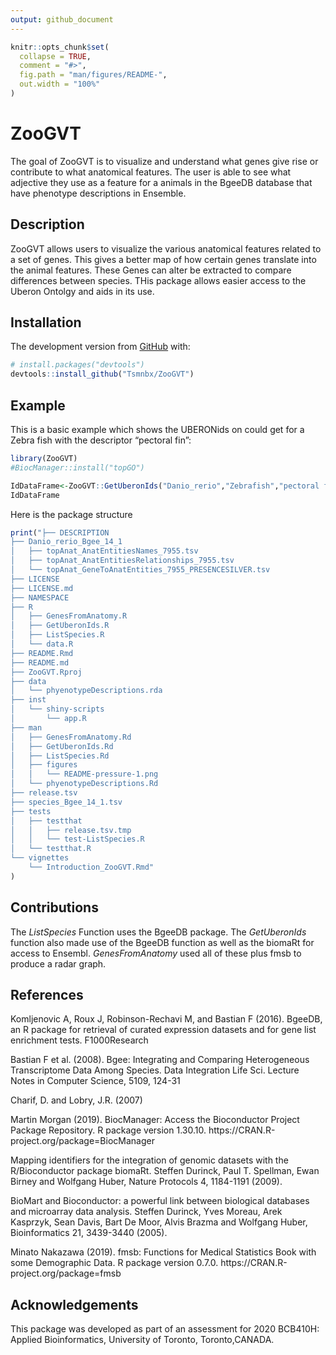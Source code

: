 ```yaml
---
output: github_document
---
```


<!-- README.md is generated from README.Rmd. Please edit that file -->

```r
knitr::opts_chunk$set(
  collapse = TRUE,
  comment = "#>",
  fig.path = "man/figures/README-",
  out.width = "100%"
)
```

# ZooGVT

<!-- badges: start -->
<!-- badges: end -->

The goal of ZooGVT is to visualize and understand what genes give rise or contribute to what anatomical features. The user is able to see what adjective they use as a feature for a animals in the BgeeDB database that have phenotype descriptions in Ensemble.


## Description

ZooGVT allows users to visualize the various anatomical features related to a set of genes. This gives a better map of how certain genes translate into the animal features. These Genes can alter be extracted to compare differences between species. THis package allows easier access to the Uberon Ontolgy and aids in its use.


## Installation


The development version from [GitHub](https://github.com/) with:

``` r
# install.packages("devtools")
devtools::install_github("Tsmnbx/ZooGVT")
```
## Example

This is a basic example which shows the UBERONids on could get for a Zebra fish with the descriptor "pectoral fin":

```r
library(ZooGVT)
#BiocManager::install("topGO")

IdDataFrame<-ZooGVT::GetUberonIds("Danio_rerio","Zebrafish","pectoral fin")
IdDataFrame
```




Here is the package structure
```r
print("├── DESCRIPTION
├── Danio_rerio_Bgee_14_1
│   ├── topAnat_AnatEntitiesNames_7955.tsv
│   ├── topAnat_AnatEntitiesRelationships_7955.tsv
│   └── topAnat_GeneToAnatEntities_7955_PRESENCESILVER.tsv
├── LICENSE
├── LICENSE.md
├── NAMESPACE
├── R
│   ├── GenesFromAnatomy.R
│   ├── GetUberonIds.R
│   ├── ListSpecies.R
│   └── data.R
├── README.Rmd
├── README.md
├── ZooGVT.Rproj
├── data
│   └── phyenotypeDescriptions.rda
├── inst
│   └── shiny-scripts
│       └── app.R
├── man
│   ├── GenesFromAnatomy.Rd
│   ├── GetUberonIds.Rd
│   ├── ListSpecies.Rd
│   ├── figures
│   │   └── README-pressure-1.png
│   └── phyenotypeDescriptions.Rd
├── release.tsv
├── species_Bgee_14_1.tsv
├── tests
│   ├── testthat
│   │   ├── release.tsv.tmp
│   │   └── test-ListSpecies.R
│   └── testthat.R
└── vignettes
    └── Introduction_ZooGVT.Rmd"
)
```





## Contributions

The *ListSpecies* Function uses the BgeeDB package. The *GetUberonIds* function also made use of the BgeeDB function as well as the biomaRt for access to Ensembl. *GenesFromAnatomy* used all of these plus fmsb to produce a radar graph.




## References

Komljenovic A, Roux J, Robinson-Rechavi M, and Bastian F (2016). BgeeDB,
an R package for retrieval of curated expression datasets and for gene
list enrichment tests. F1000Research

Bastian F et al. (2008). Bgee: Integrating and Comparing Heterogeneous
Transcriptome Data Among Species. Data Integration Life Sci. Lecture Notes
in Computer Science, 5109, 124-31

Charif, D. and Lobry, J.R. (2007)

Martin Morgan (2019). BiocManager: Access the Bioconductor Project Package
Repository. R package version 1.30.10.
https://CRAN.R-project.org/package=BiocManager

Mapping identifiers for the integration of genomic datasets with the
  R/Bioconductor package biomaRt. Steffen Durinck, Paul T. Spellman, Ewan
  Birney and Wolfgang Huber, Nature Protocols 4, 1184-1191 (2009).

BioMart and Bioconductor: a powerful link between biological databases
and microarray data analysis. Steffen Durinck, Yves Moreau, Arek
Kasprzyk, Sean Davis, Bart De Moor, Alvis Brazma and Wolfgang Huber,
Bioinformatics 21, 3439-3440 (2005).
  
  
 Minato Nakazawa (2019). fmsb: Functions for Medical Statistics Book
  with some Demographic Data. R package version 0.7.0.
  https://CRAN.R-project.org/package=fmsb



## Acknowledgements


This package was developed as part of an assessment for 2020 BCB410H: Applied Bioinformatics, University of Toronto, Toronto,CANADA.
